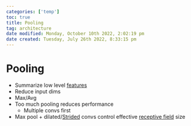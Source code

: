 ```yaml
---
categories: ['temp']
toc: true
title: Pooling
tag: architecture
date modified: Monday, October 10th 2022, 2:02:19 pm
date created: Tuesday, July 26th 2022, 8:33:15 pm
---
```


# Pooling
- Summarize low level [features](Features.qmd)
- Reduce input dims
- Max/Avg
- Too much pooling reduces performance
	- Multiple convs first
- Max pool + dilated/[Strided](Strided.qmd) convs control effective [receptive field](Receptive%20field.qmd) size



